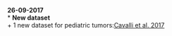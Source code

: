 **26-09-2017**      
* **New dataset**   
  + 1 new dataset for pediatric tumors:[Cavalli et al. 2017](https://www.ncbi.nlm.nih.gov/pubmed/28609654)    
       
  
  
  
   
   
  


